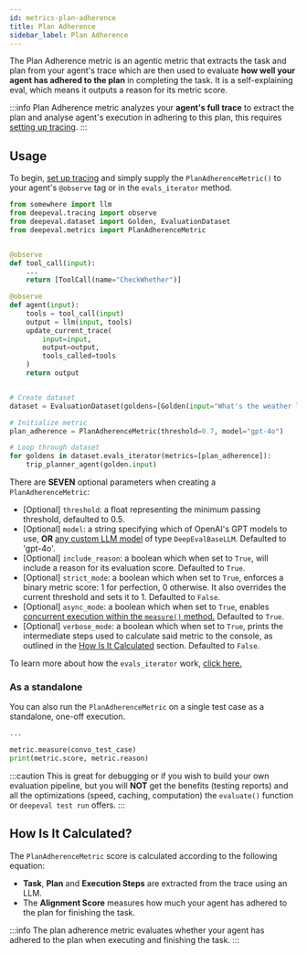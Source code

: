 ```yaml
---
id: metrics-plan-adherence
title: Plan Adherence
sidebar_label: Plan Adherence
---
```


<head>
  <link
    rel="canonical"
    href="https://deepeval.com/docs/metrics-plan-adherence"
  />
</head>


<MetricTagsDisplayer usesLLMs={true} singleTurn={true} agent={true} referenceless={true} />

The Plan Adherence metric is an agentic metric that extracts the task and plan from your agent's trace which are then used to evaluate **how well your agent has adhered to the plan** in completing the task. It is a self-explaining eval, which means it outputs a reason for its metric score.

:::info
Plan Adherence metric analyzes your **agent's full trace** to extract the plan and analyse agent's execution in adhering to this plan, this requires [setting up tracing](/docs/evaluation-llm-tracing).
:::

## Usage

To begin, [set up tracing](/docs/evaluation-llm-tracing) and simply supply the `PlanAdherenceMetric()` to your agent's `@observe` tag or in the `evals_iterator` method.

```python
from somewhere import llm
from deepeval.tracing import observe
from deepeval.dataset import Golden, EvaluationDataset
from deepeval.metrics import PlanAdherenceMetric


@observe
def tool_call(input):
    ...
    return [ToolCall(name="CheckWhether")]

@observe
def agent(input):
    tools = tool_call(input)
    output = llm(input, tools)
    update_current_trace(
        input=input,
        output=output,
        tools_called=tools
    )
    return output


# Create dataset
dataset = EvaluationDataset(goldens=[Golden(input="What's the weather like in SF?")])

# Initialize metric
plan_adherence = PlanAdherenceMetric(threshold=0.7, model="gpt-4o")

# Loop through dataset
for goldens in dataset.evals_iterator(metrics=[plan_adherence]):
    trip_planner_agent(golden.input)
```

There are **SEVEN** optional parameters when creating a `PlanAdherenceMetric`:

- [Optional] `threshold`: a float representing the minimum passing threshold, defaulted to 0.5.
- [Optional] `model`: a string specifying which of OpenAI's GPT models to use, **OR** [any custom LLM model](/docs/metrics-introduction#using-a-custom-llm) of type `DeepEvalBaseLLM`. Defaulted to 'gpt-4o'.
- [Optional] `include_reason`: a boolean which when set to `True`, will include a reason for its evaluation score. Defaulted to `True`.
- [Optional] `strict_mode`: a boolean which when set to `True`, enforces a binary metric score: 1 for perfection, 0 otherwise. It also overrides the current threshold and sets it to 1. Defaulted to `False`.
- [Optional] `async_mode`: a boolean which when set to `True`, enables [concurrent execution within the `measure()` method.](/docs/metrics-introduction#measuring-a-metric-in-async) Defaulted to `True`.
- [Optional] `verbose_mode`: a boolean which when set to `True`, prints the intermediate steps used to calculate said metric to the console, as outlined in the [How Is It Calculated](#how-is-it-calculated) section. Defaulted to `False`.

To learn more about how the `evals_iterator` work, [click here.](/docs/evaluation-end-to-end-llm-evals#e2e-evals-for-tracing)

### As a standalone

You can also run the `PlanAdherenceMetric` on a single test case as a standalone, one-off execution.

```python
...

metric.measure(convo_test_case)
print(metric.score, metric.reason)
```

:::caution
This is great for debugging or if you wish to build your own evaluation pipeline, but you will **NOT** get the benefits (testing reports) and all the optimizations (speed, caching, computation) the `evaluate()` function or `deepeval test run` offers.
:::

## How Is It Calculated?

The `PlanAdherenceMetric` score is calculated according to the following equation:

<Equation formula="\text{Plan Adherence Score} = \text{AlignmentScore}(\text{(Task, Plan)}, \text{Execution Steps})" />

- **Task**, **Plan** and **Execution Steps** are extracted from the trace using an LLM.
- The **Alignment Score** measures how much your agent has adhered to the plan for finishing the task.

:::info
The plan adherence metric evaluates whether your agent has adhered to the plan when executing and finishing the task.
:::